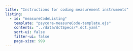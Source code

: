 ```yaml
---
title: "Instructions for coding measurement instruments"
listing:
  - id: "measureCodeListing"
    template: "psycore-measureCode-template.ejs"
    contents: "../data/dctSpecs/*.dct.yaml"
    sort-ui: false
    filter-ui: false
    page-size: 999
---
```


::: {#measureCode-listing}
:::

